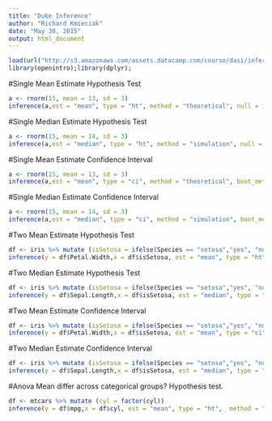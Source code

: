 ```yaml
---
title: "Duke Inference"
author: "Richard Kmieciak"
date: "May 30, 2015"
output: html_document
---
```

```r
load(url("http://s3.amazonaws.com/assets.datacamp.com/course/dasi/inference.Rdata"))
library(openintro);library(dplyr);
```

#Single Mean Estimate  Hypothesis Test
```r
a <- rnorm(15, mean = 13, sd = 3)
inference(a,est = "mean", type = "ht", method = "theoretical", null = 15, alternative = "twosided",conflevel = .95)
```

#Single Median Estimate Hypothesis Test
```r
a <- rnorm(15, mean = 14, sd = 3)
inference(a,est = "median", type = "ht", method = "simulation", null = 15, alternative = "twosided", conflevel = .95 )
```

#Single Mean Estimate  Confidence Interval
```r
a <- rnorm(15, mean = 13, sd = 3)
inference(a,est = "mean", type = "ci", method = "theoretical", boot_method = "se", conflevel = .95 )
```

#Single Median Estimate Confidence Interval
```r
a <- rnorm(15, mean = 14, sd = 3)
inference(a,est = "median", type = "ci", method = "simulation", boot_method = "perc", conflevel = .95 )
```


#Two Mean Estimate  Hypothesis Test
```r
df <- iris %>% mutate (isSetosa = ifelse(Species == "setosa","yes", "no"))
inference(y = df$Petal.Width,x = df$isSetosa, est = "mean", type = "ht",  method = "theoretical", null = 0,  alternative = "twosided" )
```

#Two Median Estimate  Hypothesis Test
```r
df <- iris %>% mutate (isSetosa = ifelse(Species == "setosa","yes", "no"))
inference(y = df$Sepal.Length,x = df$isSetosa, est = "median", type = "ht",  method = "simulation", null = 0,  alternative = "twosided" )
```

#Two Mean Estimate  Confidence Interval
```r
df <- iris %>% mutate (isSetosa = ifelse(Species == "setosa","yes", "no"))
inference(y = df$Petal.Width,x = df$isSetosa, est = "mean", type = "ci",  method = "theoretical", conflevel = .95)
```

#Two Median Estimate  Confidence Interval
```r
df <- iris %>% mutate (isSetosa = ifelse(Species == "setosa","yes", "no"))
inference(y = df$Sepal.Length,x = df$isSetosa, est = "median", type = "ci",  method = "simulation", boot_method = "perc")
```


#Anova Mean differ across categorical groups? Hypothesis test.
```r
df <- mtcars %>% mutate (cyl = factor(cyl))
inference(y = df$mpg,x = df$cyl, est = "mean", type = "ht",  method = "theoretical", alternative = "greater")
```




